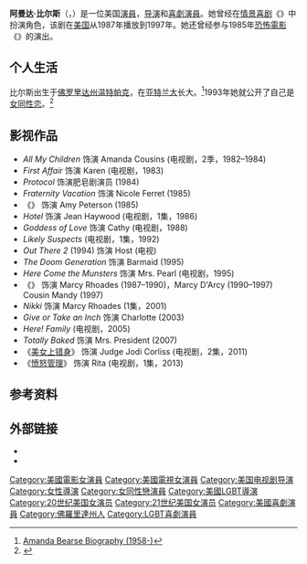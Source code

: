 {{Infobox person
| name = 阿曼达·比尔斯<br>Amanda Bearse
| image = Amanda Bearse.jpg
| caption          = 阿曼达·比尔斯, 2005
| birth_name        =
| birth_date        = {{Birth date and age|1958|8|9}}
| birth_place       = {{USA}}[[佛罗里达州|佛罗里达州]][[温特帕克_(佛罗里达州)|温特帕克]]
| spouse           = Carrie Schenken （2010年-至今）
| death_place       =
| occupation       = 演员，导演，喜剧演员
| years_active      = 1980年–至今
| website         = 
}}

'''阿曼达·比尔斯'''（{{lang-en|Amanda Bearse}}，{{bd|1958年|8月9日|catIdx=B}}）是一位美国[[演員|演員]]，[[导演|导演]]和[[喜劇演員|喜劇演員]]。她曾经在[[情景喜剧|情景喜剧]]《{{link-en|奉子成婚 (情景喜剧)|Married... with Children|奉子成婚}}》中扮演角色，该剧在[[美国|美国]]从1987年播放到1997年。她还曾经参与1985年[[恐怖電影|恐怖電影]]《{{link-en|天师斗僵尸|Fright Night}}》的演出。

==个人生活==
比尔斯出生于[[佛罗里达州|佛罗里达州]][[温特帕克_(佛罗里达州)|温特帕克]]，在[[亚特兰大|亚特兰大]]长大。<ref>[http://www.filmreference.com/film/6/Amanda-Bearse.html Amanda Bearse Biography (1958-)<!-- Bot generated title -->]</ref>1993年她就公开了自己是[[女同性恋|女同性恋]]。<ref>{{cite news|date=1993-10-17|title=Bearse comes out of the closet|page=20H|url=http://news.google.com/newspapers?id=Fz4dAAAAIBAJ&sjid=N6YEAAAAIBAJ&dq=amanda%20bearse%20comes%20out&pg=2655%2C5636695|agency=Associated Press|work=The Tuscaloosa News|accessdate=2013-08-07|archive-date=2019-07-13|archive-url=https://web.archive.org/web/20190713125903/https://news.google.com/newspapers?id=Fz4dAAAAIBAJ&sjid=N6YEAAAAIBAJ&dq=amanda+bearse+comes+out&pg=2655,5636695&hl=en|dead-url=no}}</ref>

==影视作品==
* ''All My Children'' 饰演 Amanda Cousins (电视剧，2季，1982–1984)
* ''First Affair'' 饰演 Karen (电视剧，1983) 
* ''Protocol'' 饰演肥皂剧演员 (1984) 
* ''Fraternity Vacation'' 饰演 Nicole Ferret (1985) 
* 《{{link-en|天师斗僵尸|Fright Night}}》 饰演 Amy Peterson (1985) 
* ''Hotel'' 饰演 Jean Haywood (电视剧，1集，1986)
* ''Goddess of Love'' 饰演 Cathy (电视剧，1988)
* ''Likely Suspects'' (电视剧，1集，1992)
* ''Out There 2'' (1994) 饰演 Host (电视) 
* ''The Doom Generation'' 饰演 Barmaid (1995) 
* ''Here Come the Munsters'' 饰演 Mrs. Pearl (电视剧，1995)
* 《{{link-en|奉子成婚 (情景喜剧)|Married... with Children|奉子成婚}}》 饰演 Marcy Rhoades (1987–1990)，Marcy D'Arcy (1990–1997) Cousin Mandy (1997)
* ''Nikki'' 饰演 Marcy Rhoades (1集，2001)
* ''Give or Take an Inch'' 饰演 Charlotte (2003) 
* ''Here! Family'' (电视剧，2005)
* ''Totally Baked'' 饰演 Mrs. President (2007) 
* 《[[美女上错身|美女上错身]]》 饰演 Judge Jodi Corliss (电视剧，2集，2011)
* 《[[愤怒管理_(电视剧)|愤怒管理]]》 饰演 Rita (电视剧，1集，2013)

== 参考资料 ==
{{reflist}}

== 外部链接 ==
* {{IMDb name|0000294}}
* {{amg name|4787}}

{{Authority control}}

{{DEFAULTSORT:Bearse, Amanda}}
[[Category:美國電影女演員|Category:美國電影女演員]]
[[Category:美國電視女演員|Category:美國電視女演員]]
[[Category:美国电视剧导演|Category:美国电视剧导演]]
[[Category:女性導演|Category:女性導演]]
[[Category:女同性戀演員|Category:女同性戀演員]]
[[Category:美國LGBT導演|Category:美國LGBT導演]]
[[Category:20世纪美国女演员|Category:20世纪美国女演员]]
[[Category:21世纪美国女演员|Category:21世纪美国女演员]]
[[Category:美國喜劇演員|Category:美國喜劇演員]]
[[Category:佛羅里達州人|Category:佛羅里達州人]]
[[Category:LGBT喜劇演員|Category:LGBT喜劇演員]]
